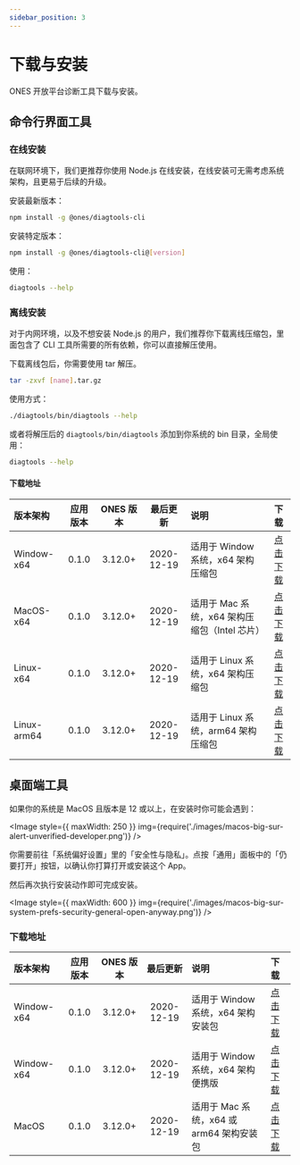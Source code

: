 ```yaml
---
sidebar_position: 3
---
```



# 下载与安装

ONES 开放平台诊断工具下载与安装。

## 命令行界面工具

### 在线安装

在联网环境下，我们更推荐你使用 Node.js 在线安装，在线安装可无需考虑系统架构，且更易于后续的升级。

安装最新版本：

```bash npm2yarn
npm install -g @ones/diagtools-cli
```

安装特定版本：

```bash npm2yarn
npm install -g @ones/diagtools-cli@[version]
```

使用：

```bash
diagtools --help
```

### 离线安装

对于内网环境，以及不想安装 Node.js 的用户，我们推荐你下载离线压缩包，里面包含了 CLI 工具所需要的所有依赖，你可以直接解压使用。

下载离线包后，你需要使用 tar 解压。

```bash
tar -zxvf [name].tar.gz
```

使用方式：

```bash
./diagtools/bin/diagtools --help
```

或者将解压后的 `diagtools/bin/diagtools` 添加到你系统的 bin 目录，全局使用：

```bash
diagtools --help
```

#### 下载地址

| 版本架构    | 应用版本 | ONES 版本 |  最后更新  | 说明                                          |                                                                下载                                                                 |
| :---------- | :------: | :-------: | :--------: | :-------------------------------------------- | :---------------------------------------------------------------------------------------------------------------------------------: |
| Window-x64  |  0.1.0   |  3.12.0+  | 2020-12-19 | 适用于 Window 系统，x64 架构压缩包            |  [点击下载](https://ones-tools.oss-cn-hangzhou.aliyuncs.com/open-platform/diagtools/cli/diagtools-v0.1.0-70334cb-win32-x64.tar.gz)  |
| MacOS-x64   |  0.1.0   |  3.12.0+  | 2020-12-19 | 适用于 Mac 系统，x64 架构压缩包（Intel 芯片） | [点击下载](https://ones-tools.oss-cn-hangzhou.aliyuncs.com/open-platform/diagtools/cli/diagtools-v0.1.0-70334cb-darwin-x64.tar.gz)  |
| Linux-x64   |  0.1.0   |  3.12.0+  | 2020-12-19 | 适用于 Linux 系统，x64 架构压缩包             |  [点击下载](https://ones-tools.oss-cn-hangzhou.aliyuncs.com/open-platform/diagtools/cli/diagtools-v0.1.0-70334cb-linux-x64.tar.gz)  |
| Linux-arm64 |  0.1.0   |  3.12.0+  | 2020-12-19 | 适用于 Linux 系统，arm64 架构压缩包           | [点击下载](https://ones-tools.oss-cn-hangzhou.aliyuncs.com/open-platform/diagtools/cli/diagtools-v0.1.0-70334cb-linux-arm64.tar.gz) |

## 桌面端工具

如果你的系统是 MacOS 且版本是 12 或以上，在安装时你可能会遇到：

<Image
  style={{ maxWidth: 250 }}
  img={require('./images/macos-big-sur-alert-unverified-developer.png')}
/>

你需要前往「系统偏好设置」里的「安全性与隐私」。点按「通用」面板中的「仍要打开」按钮，以确认你打算打开或安装这个 App。

然后再次执行安装动作即可完成安装。

<Image
  style={{ maxWidth: 600 }}
  img={require('./images/macos-big-sur-system-prefs-security-general-open-anyway.png')}
/>

### 下载地址

| 版本架构   | 应用版本 | ONES 版本 |  最后更新  | 说明                                     | 下载                                                                                                                      |
| :--------- | :------: | :-------: | :--------: | :--------------------------------------- | :------------------------------------------------------------------------------------------------------------------------ |
| Window-x64 |  0.1.0   |  3.12.0+  | 2020-12-19 | 适用于 Window 系统，x64 架构安装包       | [点击下载](https://ones-tools.oss-cn-hangzhou.aliyuncs.com/open-platform/diagtools/desktop/Diagtools-0.1.0-x64.exe)       |
| Window-x64 |  0.1.0   |  3.12.0+  | 2020-12-19 | 适用于 Window 系统，x64 架构便携版       | [点击下载](https://ones-tools.oss-cn-hangzhou.aliyuncs.com/open-platform/diagtools/desktop/Diagtools-win32-x64-0.1.0.zip) |
| MacOS      |  0.1.0   |  3.12.0+  | 2020-12-19 | 适用于 Mac 系统，x64 或 arm64 架构安装包 | [点击下载](https://ones-tools.oss-cn-hangzhou.aliyuncs.com/open-platform/diagtools/desktop/Diagtools-0.1.0-x64.dmg)       |
